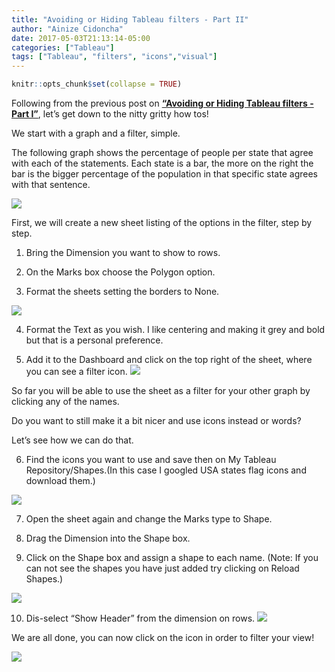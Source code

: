 ```yaml
---
title: "Avoiding or Hiding Tableau filters - Part II"
author: "Ainize Cidoncha"
date: 2017-05-03T21:13:14-05:00
categories: ["Tableau"]
tags: ["Tableau", "filters", "icons","visual"]
---
```


```r
knitr::opts_chunk$set(collapse = TRUE)
```

Following from the previous post on [**"Avoiding or Hiding Tableau filters - Part I"**](https://ainizecm.github.io/2017/05/tableau-filters---part-i/),
let's get down to the nitty gritty how tos!

We start with a graph and a filter, simple.

The following graph shows the percentage of people per state that agree with each of the statements. Each state is a bar, the more on the right the bar is the bigger percentage of the population in that specific state agrees with that sentence.

![](/img/Filter State.png)


First, we will create a new sheet listing of the options in the filter, step by step.

1. Bring the Dimension you want to show to rows.

2. On the Marks box choose the Polygon option.

3. Format the sheets setting the borders to None.

![](/img/filters1.png)


4. Format the Text as you wish. I like centering and making it grey and bold but that is a personal preference.

5. Add it to the Dashboard and click on the top right of the sheet, where you can see a filter icon.
![](/img/useasfilter.png)

So far you will be able to use the sheet as a filter for your other graph by clicking any of the names.

Do you want to still make it a bit nicer and use icons instead or words?

Let's see how we can do that.

6. Find the icons you want to use and save then on My Tableau Repository/Shapes.(In this case I googled USA states flag icons and download them.)

![](/img/tableau repository.png)


7. Open the sheet again and change the Marks type to Shape.

8. Drag the Dimension into the Shape box.

9. Click on the Shape box and assign a shape to each name. (Note: If you can not see the shapes you have just added try clicking on Reload Shapes.)

![](/img/Set shapes.png)


10. Dis-select "Show Header" from the dimension on rows.
![](/img/show header.png)


We are all done, you can now click on the icon in order to filter your view!

![](/img/Filter with icon.png)


